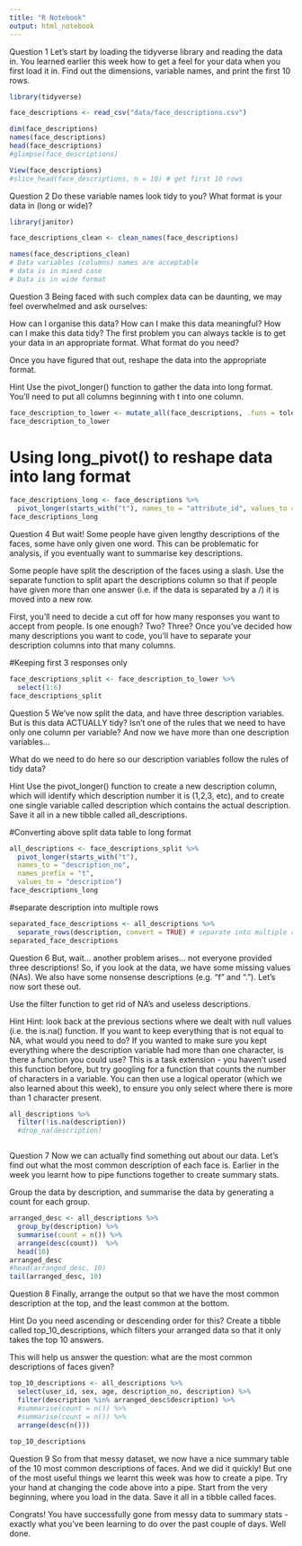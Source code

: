 ```yaml
---
title: "R Notebook"
output: html_notebook
---
```


Question 1
Let’s start by loading the tidyverse library and reading the data in. You learned earlier this week how to get a feel for your data when you first load it in. Find out the dimensions, variable names, and print the first 10 rows.

```r
library(tidyverse)
```

```r
face_descriptions <- read_csv("data/face_descriptions.csv")

```

```r
dim(face_descriptions)
names(face_descriptions)
head(face_descriptions)
#glimpse(face_descriptions)
```


```r
View(face_descriptions)
#slice_head(face_descriptions, n = 10) # get first 10 rows
```

Question 2
Do these variable names look tidy to you? What format is your data in (long or wide)?

```r
library(janitor)

face_descriptions_clean <- clean_names(face_descriptions)

names(face_descriptions_clean)
# Data variables (columns) names are acceptable
# data is in mixed case
# Data is in wide format
```


Question 3
Being faced with such complex data can be daunting, we may feel overwhelmed and ask ourselves:

How can I organise this data?
How can I make this data meaningful?
How can I make this data tidy?
The first problem you can always tackle is to get your data in an appropriate format. What format do you need?

Once you have figured that out, reshape the data into the appropriate format.

Hint Use the pivot_longer() function to gather the data into long format. You’ll need to put all columns beginning with t into one column.

```r
face_description_to_lower <- mutate_all(face_descriptions, .funs = tolower)
face_description_to_lower

```

# Using long_pivot() to reshape data into lang format

```r
face_descriptions_long <- face_descriptions %>%
  pivot_longer(starts_with("t"), names_to = "attribute_id", values_to = "description")
face_descriptions_long
```


Question 4
But wait! Some people have given lengthy descriptions of the faces, some have only given one word. This can be problematic for analysis, if you eventually want to summarise key descriptions.

Some people have split the description of the faces using a slash. Use the separate function to split apart the descriptions column so that if people have given more than one answer (i.e. if the data is separated by a /) it is moved into a new row.

First, you’ll need to decide a cut off for how many responses you want to accept from people. Is one enough? Two? Three? Once you’ve decided how many descriptions you want to code, you’ll have to separate your description columns into that many columns.

#Keeping first 3 responses only
```r
face_descriptions_split <- face_description_to_lower %>%
  select(1:6)
face_descriptions_split

```


Question 5
We’ve now split the data, and have three description variables. But is this data ACTUALLY tidy? Isn’t one of the rules that we need to have only one column per variable? And now we have more than one description variables…

What do we need to do here so our description variables follow the rules of tidy data?

Hint Use the pivot_longer() function to create a new description column, which will identify which description number it is (1,2,3, etc), and to create one single variable called description which contains the actual description. Save it all in a new tibble called all_descriptions.

#Converting above split data table to long format
```r
all_descriptions <- face_descriptions_split %>%
  pivot_longer(starts_with("t"), 
  names_to = "description_no", 
  names_prefix = "t", 
  values_to = "description")
face_descriptions_long
```




#separate description into multiple rows
```r
separated_face_descriptions <- all_descriptions %>% 
  separate_rows(description, convert = TRUE) # separate into multiple rows
separated_face_descriptions
```


Question 6
But, wait… another problem arises… not everyone provided three descriptions! So, if you look at the data, we have some missing values (NAs). We also have some nonsense descriptions (e.g. “f” and “.”). Let’s now sort these out.

Use the filter function to get rid of NA’s and useless descriptions.

Hint Hint: look back at the previous sections where we dealt with null values (i.e. the is.na() function. If you want to keep everything that is not equal to NA, what would you need to do? If you wanted to make sure you kept everything where the description variable had more than one character, is there a function you could use? This is a task extension - you haven’t used this function before, but try googling for a function that counts the number of characters in a variable. You can then use a logical operator (which we also learned about this week), to ensure you only select where there is more than 1 character present.

```r
all_descriptions %>%
  filter(!is.na(description)) 
  #drop_na(description)
```

```r

```


Question 7
Now we can actually find something out about our data. Let’s find out what the most common description of each face is. Earlier in the week you learnt how to pipe functions together to create summary stats.

Group the data by description, and summarise the data by generating a count for each group.

```r
arranged_desc <- all_descriptions %>%
  group_by(description) %>%
  summarise(count = n()) %>%
  arrange(desc(count))  %>%
  head(10)
arranged_desc
#head(arranged_desc, 10)  
tail(arranged_desc, 10)
```

Question 8
Finally, arrange the output so that we have the most common description at the top, and the least common at the bottom.

Hint Do you need ascending or descending order for this? Create a tibble called top_10_descriptions, which filters your arranged data so that it only takes the top 10 answers.

This will help us answer the question: what are the most common descriptions of faces given?

```r
top_10_descriptions <- all_descriptions %>%
  select(user_id, sex, age, description_no, description) %>%
  filter(description %in% arranged_desc$description) %>%
  #summarise(count = n()) %>%
  #summarise(count = n()) %>%
  arrange(desc(n()))
  
top_10_descriptions
```



Question 9
So from that messy dataset, we now have a nice summary table of the 10 most common descriptions of faces. And we did it quickly! But one of the most useful things we learnt this week was how to create a pipe. Try your hand at changing the code above into a pipe. Start from the very beginning, where you load in the data. Save it all in a tibble called faces.

Congrats! You have successfully gone from messy data to summary stats - exactly what you’ve been learning to do over the past couple of days. Well done.